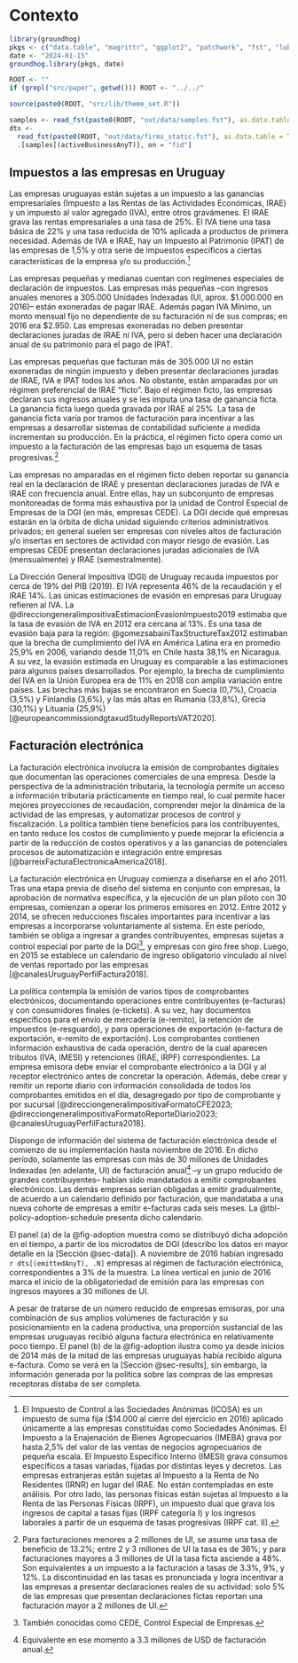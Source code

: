 # Contexto {#sec-context}

```r
library(groundhog)
pkgs <- c("data.table", "magrittr", "ggplot2", "patchwork", "fst", "lubridate")
date <- "2024-01-15"
groundhog.library(pkgs, date)

ROOT <- ""
if (grepl("src/paper", getwd())) ROOT <- "../../"

source(paste0(ROOT, "src/lib/theme_set.R"))

samples <- read_fst(paste0(ROOT, "out/data/samples.fst"), as.data.table = TRUE)
dts <-
  read_fst(paste0(ROOT, "out/data/firms_static.fst"), as.data.table = TRUE) %>%
  .[samples[(activeBusinessAnyT)], on = "fid"]
```

## Impuestos a las empresas en Uruguay

Las empresas uruguayas están sujetas a un impuesto a las ganancias empresariales (Impuesto a las Rentas de las Actividades Económicas, IRAE) y un impuesto al valor agregado (IVA), entre otros gravámenes. El IRAE grava las rentas empresariales a una tasa de 25%. El IVA tiene una tasa básica de 22% y una tasa reducida de 10% aplicada a productos de primera necesidad. Además de IVA e IRAE, hay un Impuesto al Patrimonio (IPAT) de las empresas de 1,5% y otra serie de impuestos específicos a ciertas características de la empresa y/o su producción.[^other-taxes]

[^other-taxes]: El Impuesto de Control a las Sociedades Anónimas (ICOSA) es un impuesto de suma fija (\$14.000 al cierre del ejercicio en 2016) aplicado únicamente a las empresas constituídas como Sociedades Anónimas. El Impuesto a la Enajenación de Bienes Agropecuarios (IMEBA) grava por hasta 2,5% del valor de las ventas de negocios agropecuarios de pequeña escala. El Impuesto Específico Interno (IMESI) grava consumos específicos a tasas variadas, fijadas por distintas leyes y decretos. Las empresas extranjeras están sujetas al Impuesto a la Renta de No Residentes (IRNR) en lugar del IRAE. No están contempladas en este análisis. Por otro lado, las personas físicas están sujetas al Impuesto a la Renta de las Personas Físicas (IRPF), un impuesto dual que grava los ingresos de capital a tasas fijas (IRPF categoría I) y los ingresos laborales a partir de un esquema de tasas progresivas (IRPF cat. II).

Las empresas pequeñas y medianas cuentan con regímenes especiales de declaración de impuestos. Las empresas más pequeñas –con ingresos anuales menores a 305.000 Unidades Indexadas (UI, aprox. \$1.000.000 en 2016)– están exoneradas de pagar IRAE. Además pagan IVA Mínimo, un monto mensual fijo no dependiente de su facturación ni de sus compras; en 2016 era \$2.950. Las empresas exoneradas no deben presentar declaraciones juradas de IRAE ni IVA, pero sí deben hacer una declaración anual de su patrimonio para el pago de IPAT.

Las empresas pequeñas que facturan más de 305.000 UI no están exoneradas de ningún impuesto y deben presentar declaraciones juradas de IRAE, IVA e IPAT todos los años. No obstante, están amparadas por un régimen preferencial de IRAE "ficto". Bajo el régimen ficto, las empresas declaran sus ingresos anuales y se les imputa una tasa de ganancia ficta. La ganancia ficta luego queda gravada por IRAE al 25%. La tasa de ganancia ficta varía por tramos de facturación para incentivar a las empresas a desarrollar sistemas de contabilidad suficiente a medida incrementan su producción. En la práctica, el régimen ficto opera como un impuesto a la facturación de las empresas bajo un esquema de tasas progresivas.[^fict]

[^fict]:  Para facturaciones menores a 2 millones de UI, se asume una tasa de beneficio de 13.2%; entre 2 y 3 millones de UI la tasa es de 36%; y para facturaciones mayores a 3 millones de UI la tasa ficta asciende a 48%. Son equivalentes a un impuesto a la facturación a tasas de 3.3%, 9%, y 12%.    La discontinuidad en las tasas es pronunciada y logra incentivar a las empresas a presentar declaraciones reales de su actividad: solo 5% de las empresas que presentan declaraciones fictas reportan una facturación mayor a 2 millones de UI.

Las empresas no amparadas en el régimen ficto deben reportar su ganancia real en la declaración de IRAE y presentan declaraciones juradas de IVA e IRAE con frecuencia anual. Entre ellas, hay un subconjunto de empresas monitoreadas de forma más exhaustiva por la unidad de Control Especial de Empresas de la DGI (en más, empresas CEDE). La DGI decide qué empresas estarán en la órbita de dicha unidad siguiendo criterios administrativos privados; en general suelen ser empresas con niveles altos de facturación y/o insertas en sectores de actividad con mayor riesgo de evasión. Las empresas CEDE presentan declaraciones juradas adicionales de IVA (mensualmente) y IRAE (semestralmente).

La Dirección General Impositiva (DGI) de Uruguay recauda impuestos por cerca de 19% del PIB (2019). El IVA representa 46% de la recaudación y el IRAE 14%. Las únicas estimaciones de evasión en empresas para Uruguay refieren al IVA. La @direcciongeneralimpositivaEstimacionEvasionImpuesto2019 estimaba que la tasa de evasión de IVA en 2012 era cercana al 13%. Es una tasa de evasión baja para la región: @gomezsabainiTaxStructureTax2012 estimaban que la brecha de cumplimiento del IVA en América Latina era en promedio 25,9% en 2006, variando desde 11,0% en Chile hasta 38,1% en Nicaragua. A su vez, la evasión estimada en Uruguay es comparable a las estimaciones para algunos países desarrollados. Por ejemplo, la brecha de cumplimiento del IVA en la Unión Europea era de 11% en 2018 con amplia variación entre países. Las brechas más bajas se encontraron en Suecia (0,7%), Croacia (3,5%) y Finlandia (3,6%), y las más altas en Rumania (33,8%), Grecia (30,1%) y Lituania (25,9%) [@europeancommissiondgtaxudStudyReportsVAT2020].

## Facturación electrónica

La facturación electrónica involucra la emisión de comprobantes digitales que documentan las operaciones comerciales de una empresa. Desde la perspectiva de la administración tributaria, la tecnología permite un acceso a información tributaria prácticamente en tiempo real, lo cual permite hacer mejores proyecciones de recaudación, comprender mejor la dinámica de la actividad de las empresas, y automatizar procesos de control y fiscalización. La política también tiene beneficios para los contribuyentes, en tanto reduce los costos de cumplimiento y puede mejorar la eficiencia a partir de la reducción de costos operativos y a las ganancias de potenciales procesos de automatización e integración entre empresas [@barreixFacturaElectronicaAmerica2018].

La facturación electrónica en Uruguay comienza a diseñarse en el año 2011. Tras una etapa previa de diseño del sistema en conjunto con empresas, la aprobación de normativa específica, y la ejecución de un plan piloto con 30 empresas, comienzan a operar los primeros emisores en 2012. Entre 2012 y 2014, se ofrecen reducciones fiscales importantes para incentivar a las empresas a incorporarse voluntariamente al sistema. En este período, también se obliga a ingresar a grandes contribuyentes, empresas sujetas a control especial por parte de la DGI[^cede], y empresas con giro free shop. Luego, en 2015 se establece un calendario de ingreso obligatorio vinculado al nivel de ventas reportado por las empresas [@canalesUruguayPerfilFactura2018].

[^cede]: También conocidas como CEDE, Control Especial de Empresas.

La política contempla la emisión de varios tipos de comprobantes electrónicos, documentando operaciones entre contribuyentes (e-facturas) y con consumidores finales (e-tickets). A su vez, hay documentos específicos para el envío de mercadería (e-remito), la retención de impuestos (e-resguardo), y para operaciones de exportación (e-factura de exportación, e-remito de exportación). Los comprobantes contienen información exhaustiva de cada operación, dentro de la cual aparecen tributos (IVA, IMESI) y retenciones (IRAE, IRPF) correspondientes. La empresa emisora debe enviar el comprobante electrónico a la DGI y al receptor electrónico antes de concretar la operación. Además, debe crear y remitir un reporte diario con información consolidada de todos los comprobantes emitidos en el día, desagregado por tipo de comprobante y por sucursal [@direcciongeneralimpositivaFormatoCFE2023; @direcciongeneralimpositivaFormatoReporteDiario2023; @canalesUruguayPerfilFactura2018].

Dispongo de información del sistema de facturación electrónica desde el comienzo de su implementación hasta noviembre de 2016. En dicho período, solamente las empresas con más de 30 millones de Unidades Indexadas (en adelante, UI) de facturación anual[^context-2] –y un grupo reducido de grandes contribuyentes– habían sido mandatados a emitir comprobantes electrónicos. Las demás empresas serían obligadas a emitir gradualmente, de acuerdo a un calendario definido por facturación, que mandataba a una nueva cohorte de empresas a emitir e-facturas cada seis meses. La @tbl-policy-adoption-schedule presenta dicho calendario.

[^context-2]: Equivalente en ese momento a 3.3 millones de USD de facturación anual.

El panel (a) de la @fig-adoption muestra como se distribuyó dicha adopción en el tiempo, a partir de los microdatos de DGI (describo los datos en mayor detalle en la [Sección @sec-data]). A noviembre de 2016 habían ingresado `r dts[(emittedAnyT), .N]` empresas al régimen de facturación electrónica, correspondientes a 3% de la muestra. La línea vertical en junio de 2016 marca el inicio de la obligatoriedad de emisión para las empresas con ingresos mayores a 30 millones de UI.

A pesar de tratarse de un número reducido de empresas emisoras, por una combinación de sus amplios volúmenes de facturación y su posicionamiento en la cadena productiva, una proporción sustancial de las empresas uruguayas recibió alguna factura electrónica en relativamente poco tiempo. El panel (b) de la @fig-adoption ilustra como ya desde inicios de 2014 más de la mitad de las empresas uruguayas había recibido alguna e-factura. Como se verá en la [Sección @sec-results], sin embargo, la información generada por la política sobre las compras de las empresas receptoras distaba de ser completa.
